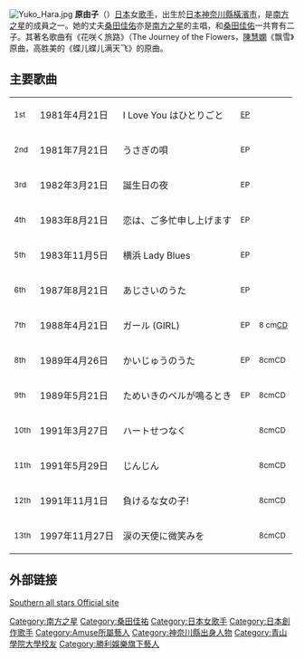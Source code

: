 [[File:Yuko_Hara.jpg|thumb]]
{{japanese|japanese=原由子|kana=はら ゆうこ|romaji=Hara Yūko}}
'''原由子'''（{{bd|1956年|12月11日|||Hara Yuuko}}）[[日本|日本]]女[[歌手|歌手]]，出生於[[日本|日本]][[神奈川縣|神奈川縣]][[橫濱市|橫濱市]]，是[[南方之星|南方之星]]的成員之一。她的丈夫[[桑田佳佑|桑田佳佑]]亦是[[南方之星|南方之星]]的主唱，和[[桑田佳佑|桑田佳佑]]一共育有二子。其著名歌曲有《花咲く旅路》（The Journey of the Flowers，[[陳慧嫻|陳慧嫻]]《飘雪》原曲，高胜美的《蝶儿蝶儿满天飞》的原曲。

==主要歌曲==
{| border="1" cellpadding="3"
|-
| <small>1st</small>
| 1981年4月21日
| I Love You はひとりごと <small></small>
| <small>[[EP|EP]]</small>
| 　
|-
| <small>2nd</small>
| 1981年7月21日
| うさぎの唄 <small></small>
| <small>EP</small>
| 　
|-
| <small>3rd</small>
| 1982年3月21日
| 誕生日の夜 <small></small>
| <small>EP</small>
| 　
|-
| <small>4th</small>
| 1983年8月21日
| 恋は、ご多忙申し上げます <small></small>
| <small>EP</small>
| 　
|-
| <small>5th</small>
| 1983年11月5日
| 横浜 Lady Blues <small></small>
| <small>EP</small>
| 　
|-
| <small>6th</small>
| 1987年8月21日
| あじさいのうた <small></small>
| <small>EP</small>
| 　
|-
| <small>7th</small>
| 1988年4月21日
| ガール (GIRL) <small></small>
| <small>EP</small>
| <small>8 cm[[CD|CD]]</small>
|-
| <small>8th</small>
| 1989年4月26日
| かいじゅうのうた <small></small>
| <small>EP</small>
| <small>8cmCD</small>
|-
| <small>9th</small>
| 1989年5月21日
| ためいきのベルが鳴るとき <small></small>
| <small>EP</small>
| <small>8cmCD</small>
|-
| <small>10th</small>
| 1991年3月27日 
| ハートせつなく <small></small>
| 　
| <small>8cmCD</small>
|-
| <small>11th</small>
| 1991年5月29日
| じんじん <small></small>
| 　
| <small>8cmCD</small>
|-
| <small>12th</small>
| 1991年11月1日
| 負けるな女の子! <small></small>
| 　
| <small>8cmCD</small>
|-
| <small>13th</small>
| 1997年11月27日
| 涙の天使に微笑みを <small></small>
| 　
| <small>8cmCD</small>
|}

==外部链接==
[http://southernallstars.jp/  Southern all stars Official site] {{Wayback|url=http://southernallstars.jp/ |date=20201211163036 }}

{{Southern All Stars}}
{{桑田佳祐}}
{{Amuse 旗下藝人}}
{{Authority control}}
{{DEFAULTSORT:Hara Yuuko}}
[[Category:南方之星|Category:南方之星]]
[[Category:桑田佳祐|Category:桑田佳祐]]
[[Category:日本女歌手|Category:日本女歌手]]
[[Category:日本創作歌手|Category:日本創作歌手]]
[[Category:Amuse所屬藝人|Category:Amuse所屬藝人]]
[[Category:神奈川縣出身人物|Category:神奈川縣出身人物]]
[[Category:青山學院大學校友|Category:青山學院大學校友]]
[[Category:勝利娛樂旗下藝人|Category:勝利娛樂旗下藝人]]